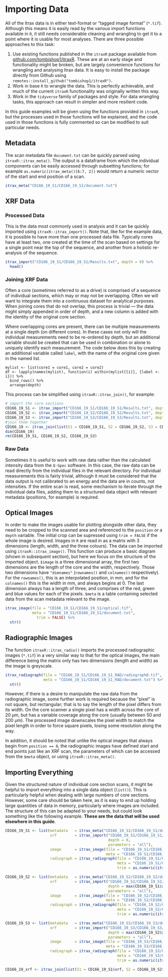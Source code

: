 # Importing Data {#importing}

All of the Itrax data is in either text-format or "tagged image format" (`*.tif`). Although this means it is easily read by the various import functions available in `R`, it still needs considerable cleaning and wrangling to get it to a point where it is usable for most analyses. There are three possible approaches to this task:

1. Use existing functions published in the `itraxR` package available from [github.com/tombishop1/itraxR](https://github.com/tombishop1/itraxR). These are at an early stage and functionality might be broken, but are largely convenience functions for wrangling and analysing Itrax data. It is easy to install the package directly from Github using `remotes::install_github("tombishop1/itraxR")`. 
2. Work in base `R` to wrangle the data. This is perfectly achievable, and much of the current `itraxR` functionality was originally written this way.
3. Work in the `tidyverse` family of packages and style. For data wrangling tasks, this approach can result in simpler and more resilient code. 

In this guide examples will be given using the functions provided in `itraxR`, but the processes used in those functions will be explained, and the code used in those functions is fully commented so can be modified to suit particular needs. 

## Metadata

The scan metadata file `document.txt` can be quickly parsed using `itraxR::itrax_meta()`. The output is a dataframe from which the individual components can be easily accessed through subsetting functions; for example `as.numeric(itrax_meta()[6:7, 2])` would return a numeric vector of the start and end position of a scan.  

```r
itrax_meta("CD166_19_S1/CD166_19_S1/document.txt")
```

## XRF Data

### Processed Data

This is the data most commonly used in analysis and it can be quickly imported using `itraxR::itrax_import()`. Note that, like for the example data, it is possible to have more than one processed data file. Typically cores have at least two, one created at the time of the scan based on settings for a single point near the top of the sequence, and another from a holistic re-analysis of the sequence. 

```r
itrax_import("CD166_19_S1/CD166_19_S1/Results.txt", depth = 0) %>%
  head()
```

### Joining XRF Data

Often a core (sometimes referred to as a drive) is comprised of a sequence of individual sections, which may or may not be overlapping. Often we will want to integrate them into a continuous dataset for analytical purposes. When joining cores that do not overlap, this process is trivial --- the data might simply appended in order of depth, and a new column is added with the identity of the original core section. 

Where overlapping cores are present, there can be multiple measurements at a single depth (on different cores). In these cases not only will the individual measurements need to be re-ordered by depth, but an additional variable should be created that can be used in combination or alone to uniquely identify each measurement. The code below does this by creating an additional variable called `label`, with the name of the original core given in the named list. 

```
mylist <- list(core1 = core1, core2 = core2)
df <- lapply(names(mylist), function(i) within(mylist[[i]], {label <- i})) %>% 
  bind_rows() %>% 
  arrange(depth)
```

This process can be simplified using `itraxR::itrax_join()`, for example:

```r
# import the core sections
CD166_19_S1 <- itrax_import("CD166_19_S1/CD166_19_S1/Results.txt", depth_top = 0)
CD166_19_S2 <- itrax_import("CD166_19_S2/CD166_19_S2/Results.txt", depth_top = max(CD166_19_S1$depth))
CD166_19_S3 <- itrax_import("CD166_19_S3/CD166_19_S3/Results.txt", depth_top = max(CD166_19_S2$depth))
#join them together
CD166_19 <- itrax_join(list(S1 = CD166_19_S1, S2 = CD166_19_S2, S3 = CD166_19_S3))
dim(CD166_19)
rm(CD166_19_S1, CD166_19_S2, CD166_19_S3)
```

### Raw Data

Sometimes it is useful to work with raw data rather than the calculated intensity data from the `Q-Spec` software. In this case, the raw data can be read directly from the individual files in the relevant directory. For individual measurements this is fairly trivial, although it must be considered that the data output is not calibrated to an energy and the data are in counts, not intensities. If the entire scan is read, some mechanism to iterate through the individual data files, adding them to a structured data object with relevant metadata (positions, for example) is required. 

## Optical Images

In order to make the images usable for plotting alongside other data, they need to be cropped to the scanned area and referenced to the `position` or a `depth` variable. The initial crop can be supressed using `trim = FALSE` if the whole image is desired. Images in `R` are read in as a matrix with 3 dimensions (length, width, and the three colours). The data can be imported using `itraxR::itrax_image()`. This function can produce a basic diagram (shown in subsequent section), but here we focus on the structure of the imported object. `$image` is a three dimensional array, the first two dimensions are the length of the core and the width, respectively. Those two dimensions have `"dimnames"` (`rownames()` and `colnames()` respectively). For the `rownames()`, this is an interpolated position, in mm, and for the `colnames()` this is the width in mm, and always begins at 0. The last dimension always has a length of three, and comprises of the red, green and blue values for each of the pixels. `$meta` is a table containing selected data from the scan metadata relevant to the image. 

```r
itrax_image(file = "CD166_19_S1/CD166_19_S1/optical.tif",
            meta = "CD166_19_S1/CD166_19_S1/document.txt",
              trim = FALSE) %>% 
  str()
```

## Radiographic Images

The function `itraxR::itrax_radio()` imports the processed radiographic images (`*.tif`) in a very similar way to that for the optical images, the main difference being the matrix only has two dimensions (length and width) as the image is greyscale. 

```r
itrax_radiograph(file = "CD166_19_S1/CD166_19_S1_RAD/radiograph0.tif",
                 meta = "CD166_19_S1/CD166_19_S1_RAD/document.txt") %>%
  str()
```

However, if there is a desire to manipulate the raw data from the radiographic image, some further work is required because the "pixel" is not square, but rectangular; that is to say the length of the pixel differs from its width. On the core scanner a single pixel has a width across the core of 20 μm, but has a variable coverage along the core (usually between 50 and 200 μm). The processed image downscales the pixel width to match the pixel length in order to force square pixels, losing some resolution along the way.

In addition, it should be noted that unlike the optical images that always begin from `position == 0`, the radiographic images have defined start and end points just like an XRF scan, the parameters of which can be accessed from the `$meta` object, or using `itraxR::itrax_meta()`.

## Importing Everything

Given the structured nature of individual core section scans, it might be helpful to import everything into a single data object (`list()`). This is particularly helpful when dealing with large numbers of core sections. However, some care should be taken here, as it is easy to end up holding large quantities of data in memory, particularly where images are included. The structure of this can be adapted to your needs, but could look something like the following example. **These are the data that will be used elsewhere in this guide**. 

```r
CD166_19_S1 <- list(metadata   = itrax_meta("CD166_19_S1/CD166_19_S1/document.txt"),
                    xrf        = itrax_import("CD166_19_S1/CD166_19_S1/Results.txt", 
                                              depth = 0, 
                                              parameters = "all"),
                    image      = itrax_image(file = "CD166_19_S1/CD166_19_S1/optical.tif",
                                             meta = "CD166_19_S1/CD166_19_S1/document.txt"),
                    radiograph = itrax_radiograph(file = "CD166_19_S1/CD166_19_S1_RAD/radiograph0.tif",
                                                  meta = "CD166_19_S1/CD166_19_S1_RAD/document.txt",
                                                  trim = as.numeric(itrax_meta("CD166_19_S1/CD166_19_S1/document.txt")[6:7,2])))

CD166_19_S2 <- list(metadata   = itrax_meta("CD166_19_S2/CD166_19_S2/document.txt"),
                    xrf        = itrax_import("CD166_19_S2/CD166_19_S2/Results.txt", 
                                              depth = max(CD166_19_S1$xrf$depth), 
                                              parameters = "all"),
                    image      = itrax_image(file = "CD166_19_S2/CD166_19_S2/optical.tif",
                                             meta = "CD166_19_S2/CD166_19_S2/document.txt"),
                    radiograph = itrax_radiograph(file = "CD166_19_S2/CD166_19_S2_RAD/radiograph.tif",
                                                  meta = "CD166_19_S2/CD166_19_S2_RAD/document.txt",
                                                  trim = as.numeric(itrax_meta("CD166_19_S2/CD166_19_S2/document.txt")[6:7,2])))

CD166_19_S3 <- list(metadata   = itrax_meta("CD166_19_S3/CD166_19_S3/document.txt"),
                    xrf        = itrax_import("CD166_19_S3/CD166_19_S3/Results.txt", 
                                              depth = max(CD166_19_S2$xrf$depth), 
                                              parameters = "all"),
                    image      = itrax_image(file = "CD166_19_S3/CD166_19_S3/optical.tif",
                                             meta = "CD166_19_S3/CD166_19_S3/document.txt"),
                    radiograph = itrax_radiograph(file = "CD166_19_S3/CD166_19_S3_RAD/radiograph.tif",
                                                  meta = "CD166_19_S3/CD166_19_S3_RAD/document.txt",
                                                  trim = as.numeric(itrax_meta("CD166_19_S3/CD166_19_S3/document.txt")[6:7,2])))

CD166_19_xrf <- itrax_join(list(S1 = CD166_19_S1$xrf, S2 = CD166_19_S2$xrf, S3 = CD166_19_S3$xrf))
```
